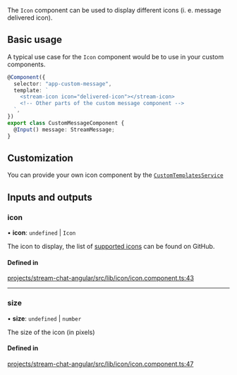 The `Icon` component can be used to display different icons (i. e. message delivered icon).

## Basic usage

A typical use case for the `Icon` component would be to use in your custom components.

```typescript
@Component({
  selector: "app-custom-message",
  template: `
    <stream-icon icon="delivered-icon"></stream-icon>
    <!-- Other parts of the custom message component -->
  `,
})
export class CustomMessageComponent {
  @Input() message: StreamMessage;
}
```

## Customization

You can provide your own icon component by the [`CustomTemplatesService`](../services/CustomTemplatesService.mdx)

[//]: # "Start of generated content"
## Inputs and outputs 


### icon

• **icon**: `undefined` \| `Icon`

The icon to display, the list of [supported icons](https://github.com/GetStream/stream-chat-angular/tree/master/projects/stream-chat-angular/src/lib/icon/icon.component.ts) can be found on GitHub.

#### Defined in

[projects/stream-chat-angular/src/lib/icon/icon.component.ts:43](https://github.com/GetStream/stream-chat-angular/blob/5b4d5d53a4437e05a0f404548ce9fc6e128cdab5/projects/stream-chat-angular/src/lib/icon/icon.component.ts#L43)

___

### size

• **size**: `undefined` \| `number`

The size of the icon (in pixels)

#### Defined in

[projects/stream-chat-angular/src/lib/icon/icon.component.ts:47](https://github.com/GetStream/stream-chat-angular/blob/5b4d5d53a4437e05a0f404548ce9fc6e128cdab5/projects/stream-chat-angular/src/lib/icon/icon.component.ts#L47)

[//]: # "End of generated content"
